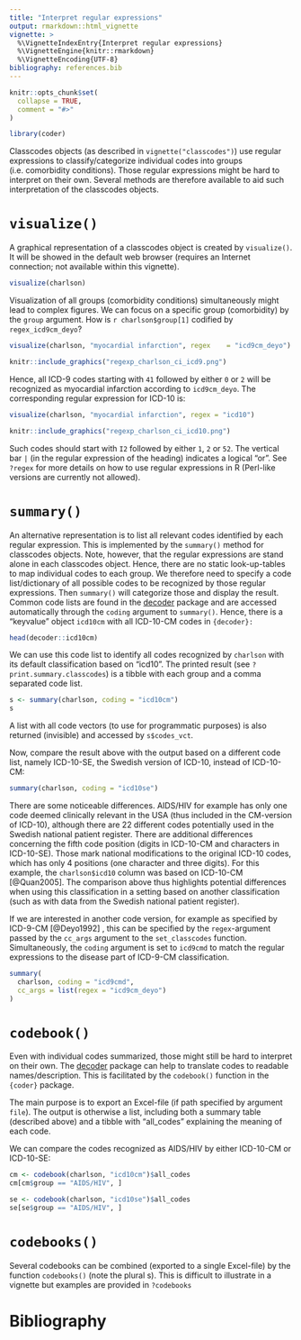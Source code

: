 ---
title: "Interpret regular expressions"
output: rmarkdown::html_vignette
vignette: >
  %\VignetteIndexEntry{Interpret regular expressions}
  %\VignetteEngine{knitr::rmarkdown}
  %\VignetteEncoding{UTF-8}
bibliography: references.bib
---

```{r, include = FALSE}
knitr::opts_chunk$set(
  collapse = TRUE,
  comment = "#>"
)
```

```{r setup}
library(coder)
```

Classcodes objects (as described in `vignette("classcodes")`) use regular expressions to classify/categorize individual codes into groups (i.e. comorbidity conditions). Those regular expressions might be hard to interpret on their own. Several methods are therefore available to aid such interpretation of the classcodes objects.

# `visualize()`

A graphical representation of a classcodes object is created by `visualize()`. It will be showed in the default web browser (requires an Internet connection; not available within this vignette).

```{r, eval = FALSE}
visualize(charlson)
```

Visualization of all groups (comorbidity conditions) simultaneously might lead to complex figures. We can focus on a specific group (comorbidity) by the `group` argument. How is `r charlson$group[1]` codified by `regex_icd9cm_deyo`?

```{r, eval = FALSE}
visualize(charlson, "myocardial infarction", regex    = "icd9cm_deyo")
```

```{r, echo = FALSE}
knitr::include_graphics("regexp_charlson_ci_icd9.png")

```

Hence, all ICD-9 codes starting with `41` followed by either `0` or `2` will be recognized as myocardial infarction according to `icd9cm_deyo`. The corresponding regular expression for ICD-10 is:

```{r, eval = FALSE}
visualize(charlson, "myocardial infarction", regex = "icd10")
```

```{r, echo = FALSE}
knitr::include_graphics("regexp_charlson_ci_icd10.png")

```

Such codes should start with `I2` followed by either `1`, `2` or `52`. The vertical bar `|` (in the regular expression of the heading) indicates a logical "or". See `?regex` for more details on how to use regular expressions in R (Perl-like versions are currently not allowed).

# `summary()`

An alternative representation is to list all relevant codes identified by each regular expression. This is implemented by the `summary()` method for classcodes objects. Note, however, that the regular expressions are stand alone in each classcodes object. Hence, there are no static look-up-tables to map individual codes to each group. We therefore need to specify a code list/dictionary of all possible codes to be recognized by those regular expressions. Then `summary()` will categorize those and display the result. Common code lists are found in the [decoder](https://cancercentrum.bitbucket.io/decoder/) package and are accessed automatically through the `coding` argument to `summary()`. Hence, there is a "keyvalue" object `icd10cm` with all ICD-10-CM codes in `{decoder}:`

```{r}
head(decoder::icd10cm)

```

We can use this code list to identify all codes recognized by `charlson` with its default classification based on "icd10". The printed result (see `?print.summary.classcodes`) is a tibble with each group and a comma separated code list.

```{r}
s <- summary(charlson, coding = "icd10cm")
s
```

A list with all code vectors (to use for programmatic purposes) is also returned (invisible) and accessed by `s$codes_vct`.

Now, compare the result above with the output based on a different code list, namely ICD-10-SE, the Swedish version of ICD-10, instead of ICD-10-CM:

```{r}
summary(charlson, coding = "icd10se")
```

There are some noticeable differences. AIDS/HIV for example has only one code deemed clinically relevant in the USA (thus included in the CM-version of ICD-10), although there are 22 different codes potentially used in the Swedish national patient register. There are additional differences concerning the fifth code position (digits in ICD-10-CM and characters in ICD-10-SE). Those mark national modifications to the original ICD-10 codes, which has only 4 positions (one character and three digits). For this example, the `charlson$icd10` column was based on ICD-10-CM [@Quan2005]. The comparison above thus highlights potential differences when using this classification in a setting based on another classification (such as with data from the Swedish national patient register).

If we are interested in another code version, for example as specified by ICD-9-CM [@Deyo1992] , this can be specified by the `regex`-argument passed by the `cc_args` argument to the `set_classcodes` function. Simultaneously, the `coding` argument is set to `icd9cmd` to match the regular expressions to the disease part of ICD-9-CM classification.

```{r}
summary(
  charlson, coding = "icd9cmd",
  cc_args = list(regex = "icd9cm_deyo")
)
```

# 

# `codebook()`

Even with individual codes summarized, those might still be hard to interpret on their own. The [decoder](https://cancercentrum.bitbucket.io/decoder/) package can help to translate codes to readable names/description. This is facilitated by the `codebook()` function in the `{coder}` package.

The main purpose is to export an Excel-file (if path specified by argument `file`). The output is otherwise a list, including both a summary table (described above) and a tibble with "all_codes" explaining the meaning of each code.

We can compare the codes recognized as AIDS/HIV by either ICD-10-CM or ICD-10-SE:

```{r}

cm <- codebook(charlson, "icd10cm")$all_codes
cm[cm$group == "AIDS/HIV", ]

se <- codebook(charlson, "icd10se")$all_codes
se[se$group == "AIDS/HIV", ]

```

# `codebooks()`

Several codebooks can be combined (exported to a single Excel-file) by the function `codebooks()` (note the plural s). This is difficult to illustrate in a vignette but examples are provided in `?codebooks`

# Bibliography

